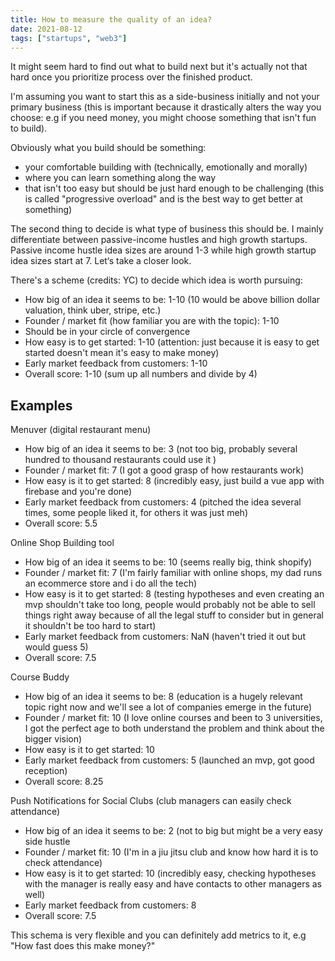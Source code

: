 ```yaml
---
title: How to measure the quality of an idea?
date: 2021-08-12
tags: ["startups", "web3"]
---
```


It might seem hard to find out what to build next but it's actually not that hard once you prioritize process over the finished product.

I'm assuming you want to start this as a side-business initially and not your primary business (this is important because it drastically alters the way you choose: e.g if you need money, you might choose something that isn't fun to build).

Obviously what you build should be something:

- your comfortable building with (technically, emotionally and morally)
- where you can learn something along the way
- that isn't too easy but should be just hard enough to be challenging (this is called "progressive overload" and is the best way to get better at something)

The second thing to decide is what type of business this should be. I mainly differentiate between passive-income hustles and high growth startups. Passive income hustle idea sizes are around 1-3 while high growth startup idea sizes start at 7. Let‘s take a closer look.

There's a scheme (credits: YC) to decide which idea is worth pursuing:

- How big of an idea it seems to be: 1-10 (10 would be above billion dollar valuation, think uber, stripe, etc.)
- Founder / market fit (how familiar you are with the topic): 1-10
- Should be in your circle of convergence
- How easy is to get started: 1-10 (attention: just because it is easy to get started doesn't mean it's easy to make money)
- Early market feedback from customers: 1-10
- Overall score: 1-10 (sum up all numbers and divide by 4)

## Examples

Menuver (digital restaurant menu)

- How big of an idea it seems to be: 3 (not too big, probably several hundred to thousand restaurants could use it )
- Founder / market fit: 7 (I got a good grasp of how restaurants work)
- How easy is it to get started: 8 (incredibly easy, just build a vue app with firebase and you're done)
- Early market feedback from customers: 4 (pitched the idea several times, some people liked it, for others it was just meh)
- Overall score: 5.5

Online Shop Building tool

- How big of an idea it seems to be: 10 (seems really big, think shopify)
- Founder / market fit: 7 (I'm fairly familiar with online shops, my dad runs an ecommerce store and i do all the tech)
- How easy is it to get started: 8 (testing hypotheses and even creating an mvp shouldn't take too long, people would probably not be able to sell things right away because of all the legal stuff to consider but in general it shouldn't be too hard to start)
- Early market feedback from customers: NaN (haven't tried it out but would guess 5)
- Overall score: 7.5

Course Buddy

- How big of an idea it seems to be: 8 (education is a hugely relevant topic right now and we'll see a lot of companies emerge in the future)
- Founder / market fit: 10 (I love online courses and been to 3 universities, I got the perfect age to both understand the problem and think about the bigger vision)
- How easy is it to get started: 10
- Early market feedback from customers: 5 (launched an mvp, got good reception)
- Overall score: 8.25

Push Notifications for Social Clubs (club managers can easily check attendance)

- How big of an idea it seems to be: 2 (not to big but might be a very easy side hustle
- Founder / market fit: 10 (I'm in a jiu jitsu club and know how hard it is to check attendance)
- How easy is it to get started: 10 (incredibly easy, checking hypotheses with the manager is really easy and have contacts to other managers as well)
- Early market feedback from customers: 8
- Overall score: 7.5

This schema is very flexible and you can definitely add metrics to it, e.g "How fast does this make money?"
